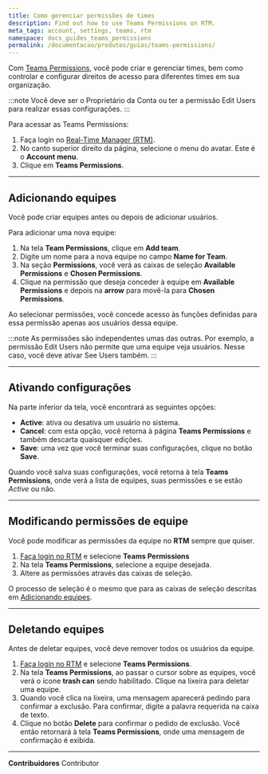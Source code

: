 ```yaml
---
title: Como gerenciar permissões de times
description: Find out how to use Teams Permissions on RTM.
meta_tags: account, settings, teams, rtm
namespace: docs_guides_teams_permissions
permalink: /documentacao/produtos/guias/teams-permissions/
---
```


Com [Teams Permissions](/pt-br/documentacao/produtos/gestao-de-contas/teams-permissions/), você pode criar e gerenciar times, bem como controlar e configurar direitos de acesso para diferentes times em sua organização.

:::note
Você deve ser o Proprietário da Conta ou ter a permissão Edit Users para realizar essas configurações.
:::

Para acessar as Teams Permissions:

1. Faça login no [Real-Time Manager (RTM)](https://console.azion.com/).
2. No canto superior direito da página, selecione o menu do avatar. Este é o **Account menu**.
3. Clique em **Teams Permissions**.

---

## Adicionando equipes

Você pode criar equipes antes ou depois de adicionar usuários.

Para adicionar uma nova equipe:

1. Na tela **Team Permissions**, clique em **Add team**.
2. Digite um nome para a nova equipe no campo **Name for Team**.
3. Na seção **Permissions**, você verá as caixas de seleção **Available Permissions** e **Chosen Permissions**.
4. Clique na permissão que deseja conceder à equipe em **Available Permissions** e depois na **arrow** para movê-la para **Chosen Permissions**.

Ao selecionar permissões, você concede acesso às funções definidas para essa permissão apenas aos usuários dessa equipe.

:::note
As permissões são independentes umas das outras. Por exemplo, a permissão Edit Users não permite que uma equipe veja usuários. Nesse caso, você deve ativar See Users também.
:::

---

## Ativando configurações

Na parte inferior da tela, você encontrará as seguintes opções:

- **Active**: ativa ou desativa um usuário no sistema.
- **Cancel**: com esta opção, você retorna à página **Teams Permissions** e também descarta quaisquer edições.
- **Save**: uma vez que você terminar suas configurações, clique no botão **Save**.

Quando você salva suas configurações, você retorna à tela **Teams Permissions**, onde verá a lista de equipes, suas permissões e se estão *Active* ou não.

---

## Modificando permissões de equipe

Você pode modificar as permissões da equipe no **RTM** sempre que quiser.

1. [Faça login no RTM](https://console.azion.com/) e selecione **Teams Permissions**
2. Na tela **Teams Permissions**, selecione a equipe desejada.
3. Altere as permissões através das caixas de seleção. 

O processo de seleção é o mesmo que para as caixas de seleção descritas em [Adicionando equipes](#adicionando-equipes).

---

## Deletando equipes

Antes de deletar equipes, você deve remover todos os usuários da equipe.

1. [Faça login no RTM](https://console.azion.com/) e selecione **Teams Permissions**.
2. Na tela **Teams Permissions**, ao passar o cursor sobre as equipes, você verá o ícone **trash can** sendo habilitado. Clique na lixeira para deletar uma equipe.
3. Quando você clica na lixeira, uma mensagem aparecerá pedindo para confirmar a exclusão. Para confirmar, digite a palavra requerida na caixa de texto.
4. Clique no botão **Delete** para confirmar o pedido de exclusão. Você então retornará à tela **Teams Permissions**, onde uma mensagem de confirmação é exibida.



---


**Contribuidores** <ContributorList>Contributor</ContributorList>

